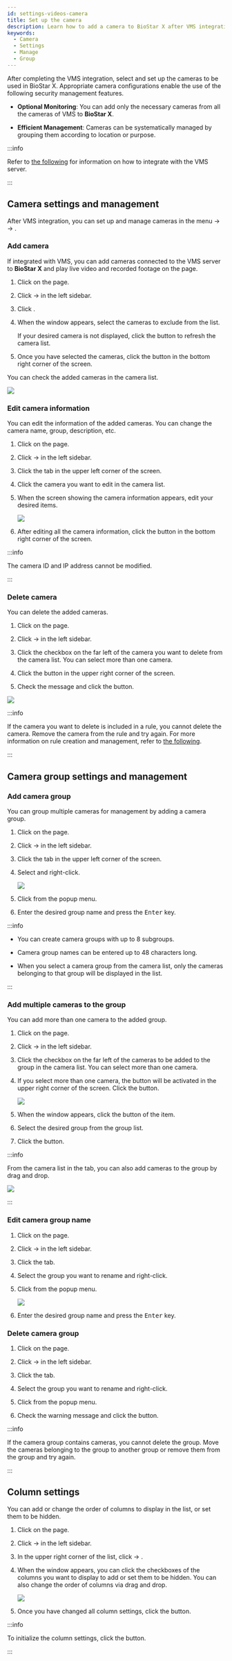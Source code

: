 ```yaml
---
id: settings-videos-camera
title: Set up the camera
description: Learn how to add a camera to BioStar X after VMS integration and efficiently manage it by grouping. This covers how to set up cameras for real-time monitoring and video search.
keywords:
  - Camera
  - Settings
  - Manage
  - Group
---
```


After completing the VMS integration, select and set up the cameras to be used in BioStar X. Appropriate camera configurations enable the use of the following security management features.

* **Optional Monitoring**: You can add only the necessary cameras from all the cameras of VMS to **BioStar X**.

* **Efficient Management**: Cameras can be systematically managed by grouping them according to location or purpose.

:::info

Refer to [the following](settings-video-integration) for information on how to integrate with the VMS server.

:::

## Camera settings and management

After VMS integration, you can set up and manage cameras in the menu <Cmd sid='shell.header.setting' /> → <Cmd sid='setting.menu.video.root' /> → <Cmd sid='setting.menu.video.video' />.

### Add camera

If integrated with VMS, you can add cameras connected to the VMS server to **BioStar X** and play live video and recorded footage on the <Cmd sid='shell.header.arena' /> page.

1. Click <Cmd sid='shell.header.setting' /> on the <Cmd sid='shell.header.launcher' /> page.

2. Click <Cmd sid='setting.menu.video.root' /> → <Cmd sid='setting.menu.video.video' /> in the left sidebar.

3. Click <Cmd sid='video.addCamera.button' product='2' />.

4. When the <Cmd sid='video.addCamera' product='2' /> window appears, select the cameras to exclude from the list.

   If your desired camera is not displayed, click the <Cmd sid='video.addCamera.refresh' product='2' /> button to refresh the camera list.

5. Once you have selected the cameras, click the <Cmd sid='button.add' product='2' /> button in the bottom right corner of the screen.

You can check the added cameras in the camera list.

<Image src='/img/biostarx-settings-video-add-camera.png' />

### Edit camera information

You can edit the information of the added cameras. You can change the camera name, group, description, etc.

1. Click <Cmd sid='shell.header.setting' /> on the <Cmd sid='shell.header.launcher' /> page.

2. Click <Cmd sid='setting.menu.video.root' /> → <Cmd sid='setting.menu.video.video' /> in the left sidebar.

3. Click the <Cmd sid='video.table.th.camera' product='2' /> tab in the upper left corner of the screen.

4. Click the camera you want to edit in the camera list.

5. When the screen showing the camera information appears, edit your desired items.

   <Image src='/img/biostarx-settings-video-edit-camera-info.png' />

6. After editing all the camera information, click the <Cmd sid='button.apply' product='2' /> button in the bottom right corner of the screen.

:::info

The camera ID and IP address cannot be modified.

:::

### Delete camera

You can delete the added cameras.

1. Click <Cmd sid='shell.header.setting' /> on the <Cmd sid='shell.header.launcher' /> page.

2. Click <Cmd sid='setting.menu.video.root' /> → <Cmd sid='setting.menu.video.video' /> in the left sidebar.

3. Click the checkbox on the far left of the camera you want to delete from the camera list. You can select more than one camera.

4. Click the <IcTrash /> <Cmd sid='video.camera.delete' product='2' /> button in the upper right corner of the screen.

5. Check the message and click the <Cmd sid='button.yes' product='2' /> button.

<Image src='/img/biostarx-settings-video-delete-camera.png' />

:::info

If the camera you want to delete is included in a rule, you cannot delete the camera. Remove the camera from the rule and try again. For more information on rule creation and management, refer to [the following](settings-videos-rule).

:::

## Camera group settings and management

### Add camera group

You can group multiple cameras for management by adding a camera group.

1. Click <Cmd sid='shell.header.setting' /> on the <Cmd sid='shell.header.launcher' /> page.

2. Click <Cmd sid='setting.menu.video.root' /> → <Cmd sid='setting.menu.video.video' /> in the left sidebar.

3. Click the <Cmd sid='video.table.th.camera' product='2' /> tab in the upper left corner of the screen.

4. Select <Cmd sid='video.camera.all.group' product='2' /> and right-click.

   <Image src='/img/biostarx-settings-video-add-camera-group.png' />

5. Click <Cmd sid='video.contextMenu.add.group' product='2' /> from the popup menu.

6. Enter the desired group name and press the <Kbd>Enter</Kbd> key.

:::info

* You can create camera groups with up to 8 subgroups.

* Camera group names can be entered up to 48 characters long.

* When you select a camera group from the camera list, only the cameras belonging to that group will be displayed in the list.

:::

### Add multiple cameras to the group

You can add more than one camera to the added group.

1. Click <Cmd sid='shell.header.setting' /> on the <Cmd sid='shell.header.launcher' /> page.

2. Click <Cmd sid='setting.menu.video.root' /> → <Cmd sid='setting.menu.video.video' /> in the left sidebar.

3. Click the checkbox on the far left of the cameras to be added to the group in the camera list. You can select more than one camera.

4. If you select more than one camera, the <IcEditUL /> <Cmd sid='button.batchEdit' product='2' /> button will be activated in the upper right corner of the screen. Click the <Cmd sid='button.batchEdit' product='2' /> button.

   <Image src='/img/biostarx-settings-video-batch-edit-camera.png' />

5. When the <Cmd sid='button.batchEdit' product='2' /> window appears, click the <Cmd sid='common.group' product='2' /> button of the <IcEdit /> item.

6. Select the desired group from the group list.

7. Click the <Cmd sid='button.apply' product='2' /> button.

:::info

From the camera list in the <Cmd sid='video.table.th.camera' product='2' /> tab, you can also add cameras to the group by drag and drop.

<Image src='/img/biostarx-settings-video-move-camera-group.png' alone />

:::

### Edit camera group name

1. Click <Cmd sid='shell.header.setting' /> on the <Cmd sid='shell.header.launcher' /> page.

2. Click <Cmd sid='setting.menu.video.root' /> → <Cmd sid='setting.menu.video.video' /> in the left sidebar.

3. Click the <Cmd sid='video.table.th.camera' product='2' /> tab.

4. Select the group you want to rename and right-click.

5. Click <Cmd sid='video.contextMenu.rename.group' product='2' /> from the popup menu.

   <Image src='/img/biostarx-settings-video-rename-camera-group.png' />

6. Enter the desired group name and press the <Kbd>Enter</Kbd> key.

### Delete camera group

1. Click <Cmd sid='shell.header.setting' /> on the <Cmd sid='shell.header.launcher' /> page.

2. Click <Cmd sid='setting.menu.video.root' /> → <Cmd sid='setting.menu.video.video' /> in the left sidebar.

3. Click the <Cmd sid='video.table.th.camera' product='2' /> tab.

4. Select the group you want to rename and right-click.

5. Click <Cmd sid='video.contextMenu.delete.group' product='2' /> from the popup menu.

6. Check the warning message and click the <Cmd sid='button.yes' product='2' /> button.

:::info

If the camera group contains cameras, you cannot delete the group. Move the cameras belonging to the group to another group or remove them from the group and try again.

:::

## Column settings

You can add or change the order of columns to display in the list, or set them to be hidden.

1. Click <Cmd sid='shell.header.setting' /> on the <Cmd sid='shell.header.launcher' /> page.

2. Click <Cmd sid='setting.menu.video.root' /> → <Cmd sid='setting.menu.video.video' /> in the left sidebar.

3. In the upper right corner of the <Cmd sid='video.header.all.camera' product='2' /> list, click <IcMoreW /> → <Cmd sid='columnSetting.dialog.header' product='2' />.

4. When the <Cmd sid='columnSetting.dialog.header' product='2' /> window appears, you can click the checkboxes of the columns you want to display to add or set them to be hidden. You can also change the order of columns via drag and drop.

   <Image src='/img/biostarx-settings-video-column-layout.png' />

5. Once you have changed all column settings, click the <Cmd sid='button.ok' product='2' /> button.

:::info

To initialize the column settings, click the <Cmd sid='columnSetting.button.defaultColumn' product='2' /> button.

:::
